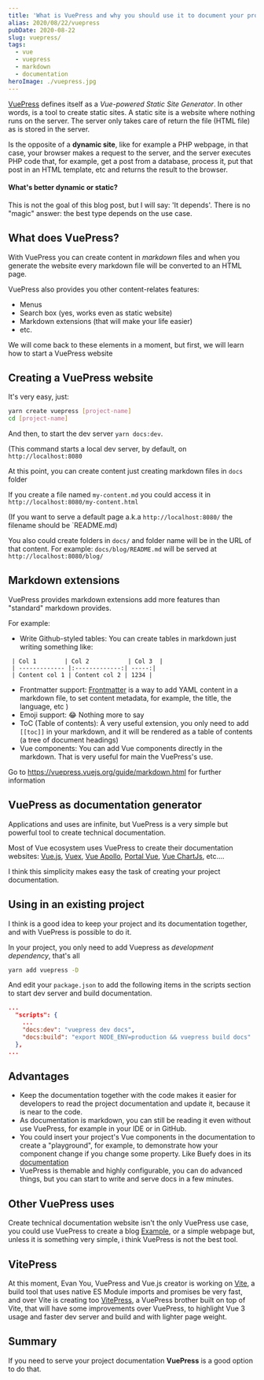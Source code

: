 ```yaml
---
title: 'What is VuePress and why you should use it to document your project?'
alias: 2020/08/22/vuepress
pubDate: 2020-08-22
slug: vuepress/
tags:
  - vue
  - vuepress
  - markdown
  - documentation
heroImage: ./vuepress.jpg
---
```


[VuePress](https://vuepress.vuejs.org/) defines itself as a _Vue-powered Static Site Generator_. In other words, is a tool to create static sites. A static site is a website where nothing runs on the server. The server only takes care of return the file (HTML file) as is stored in the server.

Is the opposite of a **dynamic site**, like for example a PHP webpage, in that case, your browser makes a request to the server, and the server executes PHP code that, for example, get a post from a database, process it, put that post in an HTML template, etc and returns the result to the browser.

#### What's better dynamic or static?

This is not the goal of this blog post, but I will say: 'It depends'. There is no "magic" answer: the best type depends on the use case.

## What does VuePress?

With VuePress you can create content in _markdown_ files and when you generate the website every markdown file will be converted to an HTML page.

VuePress also provides you other content-relates features:

- Menus
- Search box (yes, works even as static website)
- Markdown extensions (that will make your life easier)
- etc.

We will come back to these elements in a moment, but first, we will learn how to start a VuePress website

## Creating a VuePress website

It's very easy, just:

```bash
yarn create vuepress [project-name]
cd [project-name]
```

And then, to start the dev server `yarn docs:dev`.

(This command starts a local dev server, by default, on `http://localhost:8080`

At this point, you can create content just creating markdown files in `docs` folder

If you create a file named `my-content.md` you could access it in `http://localhost:8080/my-content.html`

(If you want to serve a default page a.k.a `http://localhost:8080/` the filename should be `README.md)

You also could create folders in `docs/` and folder name will be in the URL of that content. For example: `docs/blog/README.md` will be served at `http://localhost:8080/blog/`

## Markdown extensions

VuePress provides markdown extensions add more features than "standard" markdown provides.

For example:

- Write Github-styled tables: You can create tables in markdown just writing something like:

```
 | Col 1        | Col 2           | Col 3  |
 | ------------- |:-------------:| -----:|
 | Content col 1 | Content col 2 | 1234 |
```

- Frontmatter support: [Frontmatter](https://vuepress.vuejs.org/guide/frontmatter.html) is a way to add YAML content in a markdown file, to set content metadata, for example, the title, the language, etc )
- Emoji support: :joy: Nothing more to say
- ToC (Table of contents): A very useful extension, you only need to add `[[toc]]` in your markdown, and it will be rendered as a table of contents (a tree of document headings)
- Vue components: You can add Vue components directly in the markdown. That is very useful for main the VuePress's use.

Go to https://vuepress.vuejs.org/guide/markdown.html for further information

## VuePress as documentation generator

Applications and uses are infinite, but VuePress is a very simple but powerful tool to create technical documentation.

Most of Vue ecosystem uses VuePress to create their documentation websites: [Vue.js](https://vuejs.org/), [Vuex](https://vuex.vuejs.org/), [Vue Apollo](https://vue-apollo.netlify.app/), [Portal Vue](https://portal-vue.linusb.org/), [Vue ChartJs](https://vue-chartjs.org/), etc....

I think this simplicity makes easy the task of creating your project documentation.

## Using in an existing project

I think is a good idea to keep your project and its documentation together, and with VuePress is possible to do it.

In your project, you only need to add Vuepress as _development dependency_, that's all

```bash
yarn add vuepress -D
```

And edit your `package.json` to add the following items in the scripts section to start dev server and build documentation.

```json
...
  "scripts": {
    ...
    "docs:dev": "vuepress dev docs",
    "docs:build": "export NODE_ENV=production && vuepress build docs"
  },
...
```

## Advantages

- Keep the documentation together with the code makes it easier for developers to read the project documentation and update it, because it is near to the code.
- As documentation is markdown, you can still be reading it even without use VuePress, for example in your IDE or in GitHub.
- You could insert your project's Vue components in the documentation to create a "playground", for example, to demonstrate how your component change if you change some property. Like Buefy does in its [documentation](https://buefy.org/documentation/pagination)
- VuePress is themable and highly configurable, you can do advanced things, but you can start to write and serve docs in a few minutes.

## Other VuePress uses

Create technical documentation website isn't the only VuePress use case, you could use VuePress to create a blog [Example](https://ulivz.com/), or a simple webpage but, unless it is something very simple, i think VuePress is not the best tool.

## VitePress

At this moment, Evan You, VuePress and Vue.js creator is working on [Vite](https://github.com/vitejs/vite), a build tool that uses native ES Module imports and promises be very fast, and over Vite is creating too [VitePress](https://github.com/vuejs/vitepress), a VuePress brother built on top of Vite, that will have some improvements over VuePress, to highlight Vue 3 usage and faster dev server and build and with lighter page weight.

## Summary

If you need to serve your project documentation **VuePress** is a good option to do that.

